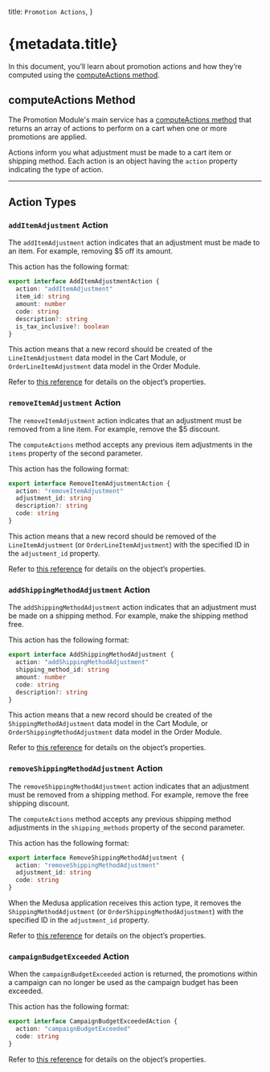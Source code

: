   title: `Promotion Actions`,
}

# {metadata.title}

In this document, you’ll learn about promotion actions and how they’re computed using the [computeActions method](/references/promotion/computeActions).

## computeActions Method

The Promotion Module's main service has a [computeActions method](/references/promotion/computeActions) that returns an array of actions to perform on a cart when one or more promotions are applied.

Actions inform you what adjustment must be made to a cart item or shipping method. Each action is an object having the `action` property indicating the type of action.

---

## Action Types

### `addItemAdjustment` Action

The `addItemAdjustment` action indicates that an adjustment must be made to an item. For example, removing $5 off its amount.

This action has the following format:

```ts
export interface AddItemAdjustmentAction {
  action: "addItemAdjustment"
  item_id: string
  amount: number
  code: string
  description?: string
  is_tax_inclusive?: boolean
}
```

This action means that a new record should be created of the `LineItemAdjustment` data model in the Cart Module, or `OrderLineItemAdjustment` data model in the Order Module.

<Note>

Refer to [this reference](/references/promotion/interfaces/promotion.AddItemAdjustmentAction) for details on the object’s properties.

</Note>

### `removeItemAdjustment` Action

The `removeItemAdjustment` action indicates that an adjustment must be removed from a line item. For example, remove the $5 discount.

The `computeActions` method accepts any previous item adjustments in the `items` property of the second parameter.

This action has the following format:

```ts
export interface RemoveItemAdjustmentAction {
  action: "removeItemAdjustment"
  adjustment_id: string
  description?: string
  code: string
}
```

This action means that a new record should be removed of the `LineItemAdjustment` (or `OrderLineItemAdjustment`) with the specified ID in the `adjustment_id` property.

<Note>

Refer to [this reference](/references/promotion/interfaces/promotion.RemoveItemAdjustmentAction) for details on the object’s properties.

</Note>

### `addShippingMethodAdjustment` Action

The `addShippingMethodAdjustment` action indicates that an adjustment must be made on a shipping method. For example, make the shipping method free.

This action has the following format:

```ts
export interface AddShippingMethodAdjustment {
  action: "addShippingMethodAdjustment"
  shipping_method_id: string
  amount: number
  code: string
  description?: string
}
```

This action means that a new record should be created of the `ShippingMethodAdjustment` data model in the Cart Module, or `OrderShippingMethodAdjustment` data model in the Order Module.

<Note>

Refer to [this reference](/references/promotion/interfaces/promotion.AddShippingMethodAdjustment) for details on the object’s properties.

</Note>

### `removeShippingMethodAdjustment` Action

The `removeShippingMethodAdjustment` action indicates that an adjustment must be removed from a shipping method. For example, remove the free shipping discount.

The `computeActions` method accepts any previous shipping method adjustments in the `shipping_methods` property of the second parameter.

This action has the following format:

```ts
export interface RemoveShippingMethodAdjustment {
  action: "removeShippingMethodAdjustment"
  adjustment_id: string
  code: string
}
```

When the Medusa application receives this action type, it removes the `ShippingMethodAdjustment` (or `OrderShippingMethodAdjustment`) with the specified ID in the `adjustment_id` property.

<Note>

Refer to [this reference](/references/promotion/interfaces/promotion.RemoveShippingMethodAdjustment) for details on the object’s properties.

</Note>

### `campaignBudgetExceeded` Action

When the `campaignBudgetExceeded` action is returned, the promotions within a campaign can no longer be used as the campaign budget has been exceeded.

This action has the following format:

```ts
export interface CampaignBudgetExceededAction {
  action: "campaignBudgetExceeded"
  code: string
}
```

<Note>

Refer to [this reference](/references/promotion/interfaces/promotion.CampaignBudgetExceededAction) for details on the object’s properties.

</Note>
